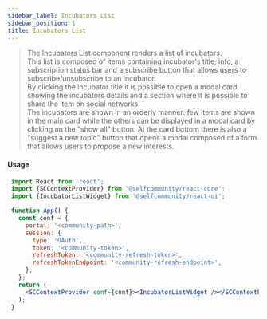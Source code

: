 ```yaml
---
sidebar_label: Incubators List
sidebar_position: 1
title: Incubators List
---
```


> The Incubators List component renders a list of incubators.<br/>
This list is composed of items containing incubator's title, info, a subscription status bar and a subscribe button that allows users to subscribe/unsubscribe to an incubator.<br/>
By clicking the incubator title it is possible to open a modal card showing the incubators details and a section where it is possible to share the item on social networks.<br/>
The incubators are shown in an orderly manner: few items are shown in the main card while the others can be displayed in a modal card by clicking on the "show all" button.
At the card bottom there is also a "suggest a new topic" button that opens a modal composed of a form that allows users to propose a new interests.


[//]: # (<Logged><IncubatorsList/></Logged>)

#### Usage

```jsx
 import React from 'react';
 import {SCContextProvider} from '@selfcommunity/react-core';
 import {IncubatorListWidget} from '@selfcommunity/react-ui';

 function App() {
   const conf = {
     portal: '<community-path>',
     session: {
       type: 'OAuth',
       token: '<community-token>',
       refreshToken: '<community-refresh-token>',
       refreshTokenEndpoint: '<community-refresh-endpoint>',
     },
   };
   return (
     <SCContextProvider conf={conf}><IncubatorListWidget /></SCContextProvider>
   );
 }
```